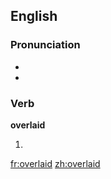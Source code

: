 ==English==

===Pronunciation===
* {{IPA|/'ovəɻleɪd/}}
* {{rhymes|eɪd}}

===Verb===
'''overlaid'''

# {{past of|[[overlay]]}}

[[fr:overlaid]]
[[zh:overlaid]]